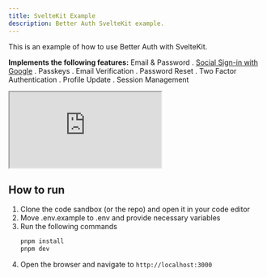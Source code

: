```yaml
---
title: SvelteKit Example
description: Better Auth SvelteKit example.
---
```


This is an example of how to use Better Auth with SvelteKit.

**Implements the following features:**
Email & Password . <u>Social Sign-in with Google</u> . Passkeys . Email Verification . Password Reset . Two Factor Authentication . Profile Update . Session Management

<ForkButton url="better-auth/better-auth/tree/main/examples/svelte-kit-example"  />

<iframe src="https://stackblitz.com/github/better-auth/better-auth/tree/main/examples/svelte-kit-example?codemirror=1&fontsize=14&hidenavigation=1&runonclick=1&hidedevtools=1"
   style={{
      width: "100%",
      height: "500px",
      border: 0,
      borderRadius: "4px",
      overflow: "hidden"
   }}
   title="Better Auth Svlete Kit Example"
   allow="accelerometer; ambient-light-sensor; camera; encrypted-media; geolocation; gyroscope; hid; microphone; midi; payment; usb; vr; xr-spatial-tracking"
   sandbox="allow-forms allow-modals allow-popups allow-presentation allow-same-origin allow-scripts"
   >
</iframe>

## How to run

1. Clone the code sandbox (or the repo) and open it in your code editor
2. Move .env.example to .env and provide necessary variables
3. Run the following commands
   ```bash
   pnpm install
   pnpm dev
   ```
4. Open the browser and navigate to `http://localhost:3000`
